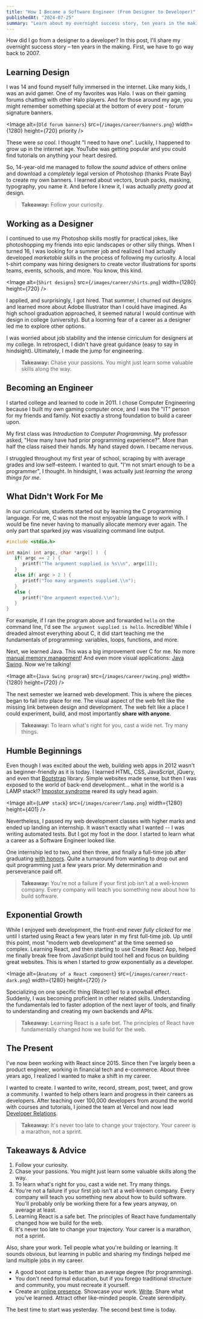 ```yaml
---
title: "How I Became a Software Engineer (From Designer to Developer)"
publishedAt: "2024-07-25"
summary: "Learn about my overnight success story, ten years in the making."
---
```


How did I go from a designer to a developer? In this post, I'll share my overnight success story – ten years in the making. First, we have to go way back to 2007.

## Learning Design

I was 14 and found myself fully immersed in the internet. Like many kids, I was an avid gamer. One of my favorites was Halo. I was on their gaming forums chatting with other Halo players. And for those around my age, you might remember something special at the bottom of every post - forum signature banners.

<Image
  alt={`Old forum banners`}
  src={`/images/career/banners.png`}
  width={1280}
  height={720}
  priority
/>

These were _so cool_. I thought "I need to have one". Luckily, I happened to grow up in the internet age. YouTube was getting popular and you could find tutorials on anything your heart desired.

So, 14-year-old me managed to follow the _sound_ advice of others online and download a _completely_ legal version of Photoshop (thanks Pirate Bay) to create my own banners. I learned about vectors, brush packs, masking, typography, you name it. And before I knew it, I was actually _pretty good_ at design.

> **Takeaway:** Follow your curiosity.

## Working as a Designer

I continued to use my Photoshop skills mostly for practical jokes, like photoshopping my friends into epic landscapes or other silly things. When I turned 16, I was looking for a summer job and realized I had actually developed _marketable skills_ in the process of following my curiosity. A local t-shirt company was hiring designers to create vector illustrations for sports teams, events, schools, and more. You know, this kind.

<Image
  alt={`Shirt designs`}
  src={`/images/career/shirts.png`}
  width={1280}
  height={720}
/>

I applied, and surprisingly, I got hired. That summer, I churned out designs and learned more about Adobe Illustrator than I could have imagined. As high school graduation approached, it seemed natural I would continue with design in college (university). But a looming fear of a career as a designer led me to explore other options.

I was worried about job stability and the intense cirriculum for designers at my college. In retrospect, I didn't have great guidance (easy to say in hindsight). Ultimately, I made the jump for engineering.

> **Takeaway:** Chase your passions. You might just learn some valuable skills along the way.

## Becoming an Engineer

I started college and learned to code in 2011. I chose Computer Engineering because I built my own gaming computer once, and I was the "IT" person for my friends and family. Not exactly a strong foundation to build a career upon.

My first class was _Introduction to Computer Programming_. My professor asked, "How many have had prior programming experience?". More than half the class raised their hands. My hand stayed down. I became nervous.

I struggled throughout my first year of school, scraping by with average grades and low self-esteem. I wanted to quit. "I'm not smart enough to be a programmer", I thought. In hindsight, I was actually just _learning the wrong things for me_.

## What Didn't Work For Me

In our curriculum, students started out by learning the C programming language. For me, C was not the most enjoyable language to work with. I would be fine never having to manually allocate memory ever again. The only part that sparked joy was visualizing command line output.

```c
#include <stdio.h>

int main( int argc, char *argv[] )  {
   if( argc == 2 ) {
      printf("The argument supplied is %s\\n", argv[1]);
   }
   else if( argc > 2 ) {
      printf("Too many arguments supplied.\\n");
   }
   else {
      printf("One argument expected.\\n");
   }
}
```

For example, if I ran the program above and forwarded `hello` on the command line, I'd see `The argument supplied is hello`. Incredible! While I dreaded almost everything about C, it did start teaching me the fundamentals of programming: variables, loops, functions, and more.

Next, we learned Java. This was a big improvement over C for me. No more [manual memory management](<https://en.wikipedia.org/wiki/Garbage_collection_(computer_science)>)! And even more visual applications: [Java Swing](<https://en.wikipedia.org/wiki/Swing_(Java)>). Now we're talking!

<Image
  alt={`Java Swing program`}
  src={`/images/career/swing.png`}
  width={1280}
  height={720}
/>

The next semester we learned web development. This is where the pieces began to fall into place for me. The visual aspect of the web felt like the missing link between design and development. The web felt like a place I could experiment, build, and most importantly **share with anyone**.

> **Takeaway:** To learn what's right for you, cast a wide net. Try many things.

## Humble Beginnings

Even though I was excited about the web, building web apps in 2012 wasn't as beginner-friendly as it is today. I learned HTML, CSS, JavaScript, jQuery, and even that [Bootstrap](<https://en.wikipedia.org/wiki/Bootstrap_(front-end_framework)>) library. Simple websites made sense, but then I was exposed to the world of back-end development... what in the world is a LAMP stack!? [Impostor syndrome](https://en.wikipedia.org/wiki/Impostor_syndrome) reared its ugly head again.

<Image
  alt={`LAMP stack`}
  src={`/images/career/lamp.png`}
  width={1280}
  height={401}
/>

Nevertheless, I passed my web development classes with higher marks and ended up landing an internship. It wasn't exactly what I wanted -- I was writing automated tests. But I got my foot in the door. I started to learn what a career as a Software Engineer looked like.

One internship led to two, and then three, and finally a full-time job after graduating [with honors](https://en.wiktionary.org/wiki/cum_laude). Quite a turnaround from wanting to drop out and quit programming just a few years prior. My determination and perseverance paid off.

> **Takeaway:** You're not a failure if your first job isn't at a well-known company. Every company will teach you something new about how to build software.

## Exponential Growth

<StaticTweet id="826528907381739520" />

While I enjoyed web development, the front-end never _fully clicked_ for me until I started using React a few years later in my first full-time job. Up until this point, most "modern web development" at the time seemed so complex. Learning React, and then starting to use Create React App, helped me finally break free from JavaScript build tool hell and focus on building great websites. This is when I started to grow exponentially as a developer.

<Image
  alt={`Anatomy of a React component`}
  src={`/images/career/react-dark.png`}
  width={1280}
  height={720}
/>

Specializing on one specific thing (React) led to a snowball effect. Suddenly, I was becoming proficient in other related skills. Understanding the fundamentals led to faster adoption of the next layer of tools, and finally to understanding and creating my own backends and APIs.

> **Takeaway:** Learning React is a safe bet. The principles of React have fundamentally changed how we build for the web.

## The Present

I've now been working with React since 2015. Since then I've largely been a product engineer, working in financial tech and e-commerce. About three years ago, I realized I wanted to make a shift in my career.

I wanted to create. I wanted to write, record, stream, post, tweet, and grow a community. I wanted to help others learn and progress in their careers as developers. After teaching over 100,000 developers from around the world with courses and tutorials, I joined the team at Vercel and now lead [Developer Relations](/work).

> **Takeaway:** It's never too late to change your trajectory. Your career is a marathon, not a sprint.

## Takeaways & Advice

1. Follow your curiosity.
1. Chase your passions. You might just learn some valuable skills along the way.
1. To learn what's right for you, cast a wide net. Try many things.
1. You're not a failure if your first job isn't at a well-known company. Every company will teach you something new about how to build software. You'll probably only be working there for a few years anyway, on average at least.
1. Learning React is a safe bet. The principles of React have fundamentally changed how we build for the web.
1. It's never too late to change your trajectory. Your career is a marathon, not a sprint.

Also, share your work. Tell people what you're building or learning. It sounds obvious, but learning in public and sharing my findings helped me land multiple jobs in my career.

<StaticTweet id="1334334544598740994" />

- A good boot camp is better than an average degree (for programming).
- You don't need formal education, but if you forego traditional structure and community, you must recreate it yourself.
- Create an [online presence](/blog/beginners-guide-to-the-programming-portfolio#why-do-you-need-a-portfolio). Showcase your work. [Write](/blog/teach-online#writing-online). Share what you've learned. Attract other like-minded people. Create serendipity.

The best time to start was yesterday. The second best time is today.
